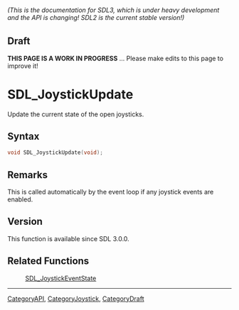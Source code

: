 ====== (This is the documentation for SDL3, which is under heavy development and the API is changing! SDL2 is the current stable version!) ======

== Draft ==

'''THIS PAGE IS A WORK IN PROGRESS''' ... Please make edits to this page to improve it!
= SDL_JoystickUpdate =

Update the current state of the open joysticks.

== Syntax ==

<syntaxhighlight lang='c'>
void SDL_JoystickUpdate(void);
</syntaxhighlight>

== Remarks ==

This is called automatically by the event loop if any joystick events are
enabled.

== Version ==

This function is available since SDL 3.0.0.

== Related Functions ==

:[[SDL_JoystickEventState]]

----
[[CategoryAPI]], [[CategoryJoystick]], [[CategoryDraft]]


